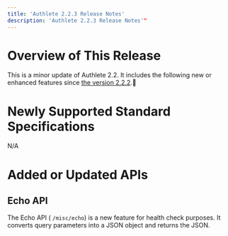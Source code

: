 ```yaml
---
title: 'Authlete 2.2.3 Release Notes'
description: 'Authlete 2.2.3 Release Notes'"
---
```


# Overview of This Release

This is a minor update of Authlete 2.2. It includes the following new or enhanced features since [the version 2.2.2](../2.2.2).

# Newly Supported Standard Specifications

N/A

# Added or Updated APIs

## Echo API

The Echo API ( `/misc/echo`) is a new feature for health check purposes. It converts query parameters into a JSON object and returns the JSON.
